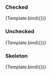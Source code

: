 
<Meta title="Form/RadioButton" component={DotProps}/>

### Checked
<Canvas>
    <Story name="checked" args={{checked: true}}>
        {Template.bind({})}
    </Story>
</Canvas>

### Unchecked
<Canvas>
  <Story name="unchecked" args={{checked: false}}>
    {Template.bind({})}
  </Story>
</Canvas>

### Skeleton
<Canvas>
  <Story name="skeleton" args={{checked: undefined}}>
    {Template.bind({})}
  </Story>
</Canvas>
